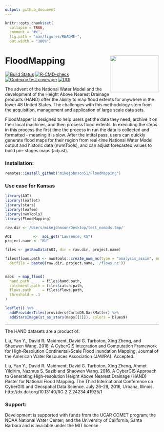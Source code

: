 ```yaml
---
output: github_document
---
```


<!-- README.md is generated from README.Rmd. Please edit that file -->

```r
knitr::opts_chunk$set(
  collapse = TRUE,
  comment = "#>",
  fig.path = "man/figures/README-",
  out.width = "100%")
```

# FloodMapping <img src="man/figures/logo.png" width=160 height = 120 align="right"/>

<!-- badges: start -->

[![Build Status](https://travis-ci.org/mikejohnson51/FloodMapping.svg?branch=master)](https://travis-ci.org/mikejohnson51/FloodMapping)
[![R-CMD-check](https://github.com/mikejohnson51/FloodMapping/workflows/R-CMD-check/badge.svg)](https://github.com/mikejohnson51/FloodMapping/actions)
[![Codecov test coverage](https://codecov.io/gh/mikejohnson51/FloodMapping/branch/master/graph/badge.svg)](https://codecov.io/gh/mikejohnson51/FloodMapping?branch=master)
[![DOI](https://zenodo.org/badge/130427796.svg)](https://zenodo.org/badge/latestdoi/130427796)
<!-- badges: end -->


The advent of the National Water Model and the development of the Height Above Nearest Drainage products (HAND) offer the ability to map flood extents for anywhere in the lower 48 United States. The challenges with this methodology stem from the acquisition, management and application of large scale data sets. 

FloodMapper is designed to help users get the data they need, archive it on their local machines, and then process flood extents. In executing the steps in this process the first time the process in run the data is  collected and formatted - meaning it is slow. After the intital pass,  users can quickly generate flood maps for their region from real-time National Water Model output and historic data (nwmTools), and can adjust forecasted values to build pre-stages maps (adjust). 


### Installation:

```r
remotes::install_github("mikejohnson51/FloodMapping")
```

### Use case for Kansas
```r
library(AOI)
library(leaflet)
library(stars)
library(leafem)
library(nwmTools)
library(FloodMapping)

raw.dir <-'/Users/mikejohnson/Desktop/test_nomads.tmp/'

AOI          <-  aoi_get("Lawrence, KS")
project.name <- "KU"

files <- getRawData(AOI, dir = raw.dir, project.name)

files$flows.path <- nwmTools::create_nwm_nc(type = "analysis_assim", num  = 1,
  dstfile = paste0(raw.dir, project.name, '/flows.nc'))
  

maps  = map_flood(
  hand.path      = files$hand.path,
  catchment.path = files$catch.path,
  flows.path     = files$flows.path,
  threshold = .1
)

leaflet() %>%
  addProviderTiles(providers$CartoDB.DarkMatter) %>%
  addStarsImage(st_as_stars(maps[[1]]), colors = blues9)
```

______

The HAND datasets are a product of:

Liu, Yan Y., David R. Maidment, David G. Tarboton, Xing Zheng, and Shaowen Wang. 2018. A CyberGIS Integration and Computation Framework for High-Resolution Continental-Scale Flood Inundation Mapping. Journal of the American Water Resources Association (JAWRA). Accepted.

Liu, Yan Y., David R. Maidment, David G. Tarboton, Xing Zheng, Ahmet Yildirim, Nazmus S. Sazib and Shaowen Wang. 2016. A CyberGIS Approach to Generating High-resolution Height Above Nearest Drainage (HAND) Raster for National Flood Mapping. The Third International Conference on CyberGIS and Geospatial Data Science. July 26–28, 2016, Urbana, Illinois. http://dx.doi.org/10.13140/RG.2.2.24234.41925/1

### Support:

Development is supported with funds from the UCAR COMET program; the NOAA National Water Center; and the University of California, Santa Barbara and is available under the MIT license





